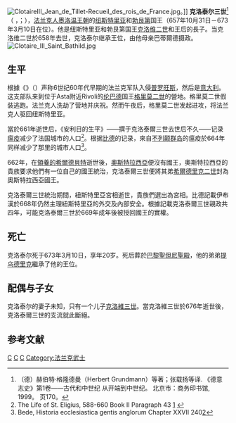 {{refimprove|time=2015-02-06T09:30:17+00:00}}
{{Expand|time=2014-08-14}}

{{Infobox royalty
| name         = 克洛泰尔三世<br>Clotaire III
| title        = '''[[法兰克国王列表|纽斯特里亚和勃艮第国王]]'''
| image        = Clothar III.jpg
| imgw         = 200px
| caption      = 克洛泰尔三世
| succession   = [[法兰克国王列表|纽斯特里亚和勃艮第国王]]
| reign        = 657年10月31日－673年3月10日
| predecessor  = [[克洛维二世|克洛维二世]]
| successor    = [[提乌德里克三世|提乌德里克三世]]
| spouse       = 未知
| issue        = [[克洛維三世|克洛維三世]]
| house        = [[墨洛温王朝|墨洛温王朝]]
| house-type   = 王朝
| father       = [[克洛维二世|克洛维二世]]
| mother       = {{link-en|聖巴蒂尔德|Balthild}}
| birth_date   = 652年
| birth_place  = 
| death_date   = {{death date and age|de=yes|673|3|10|652|0|0}}
| burial_date  = 
| burial_place = [[圣但尼圣殿|圣但尼圣殿]]
| religion     = [[天主教|天主教]]
}}
[[File:ClotaireIII_Jean_de_Tillet-Recueil_des_rois_de_France.jpg|left]]。]]
'''克洛泰尔三世'''<ref>（德）赫伯特·格隆德曼（Herbert Grundmann）等著；张载扬等译. 《德意志史》第1卷——古代和中世纪 从开端到中世纪。 北京市：商务印书馆, 1999。 页170。</ref>（ {{lang-fr|Clotaire III}}，{{lang-la|Clotharius III}}；{{bd|652年||673年|3月10日|catIdx=C}}），[[法兰克人|法兰克人]][[墨洛温王朝|墨洛温王朝]]的[[纽斯特里亚|纽斯特里亚]]和[[勃艮第|勃艮第]]国王（657年10月31日－673年3月10日在位）。他是纽斯特里亚和勃艮第国王[[克洛维二世|克洛维二世]]和王后{{link-en|巴蒂爾德|Balthild}}的長子。当克洛维二世於658年去世，克洛泰尔继承王位，由他母亲巴蒂爾德摄政。
[[File:Clotaire_III_Saint_Bathild.jpg|left]]
== 生平 ==
根據《{{Link-en|伦巴德人史|History of the Lombards}}》（{{lang-la|Historia Langobardorum}}）声称6世纪60年代早期的法兰克军队入侵[[普罗旺斯|普罗旺斯]]，然后是[[意大利|意大利]]。这支部队来到位于Asta附近Rivoli的[[伦巴德人|伦巴德]]国王[[格里莫二世_(伦巴德国王)|格里莫二世]]的營地。格里莫二世假装逃跑。法兰克人洗劫了营地并庆祝。然而午夜后，格里莫二世发起进攻，将法兰克人驱回纽斯特里亚。

當{{Link-en|聖安利日|Saint Eligius}}於661年逝世后，《安利日的生平》——撰于克洛泰爾三世去世后不久——记录[[瘟疫|瘟疫]]减少了法国城市的人口<ref>The Life of St. Eligius, 588-660 Book II Paragraph 43 [https://sourcebooks.fordham.edu/basis/eligius.asp] {{Wayback|url=https://sourcebooks.fordham.edu/basis/eligius.asp |date=20201210131723 }}</ref>。根据[[比德|比德]]的记录，來自[[不列颠群岛|不列颠群岛]]的瘟疫於664年同样减少了那里的城市人口<ref name=Bede>Bede, Historia ecclesiastica gentis anglorum Chapter XXVII 240[https://archive.org/stream/bedehistoriaecc00bedegoog/bedehistoriaecc00bedegoog_djvu.txt]</ref>。

662年，在[[領養的希爾德貝特|領養的希爾德貝特]]逝世後，[[奧斯特拉西亞|奧斯特拉西亞]]便沒有國王，奧斯特拉西亞的貴族要求他們有一位自己的國王統治，克洛泰爾三世便將其弟[[希爾德里克二世|希爾德里克二世]]封為奧斯特拉西亞國王。

克洛泰爾三世統治期間，紐斯特里亞宮相{{link-en|爾奇諾爾德|Erchinoald}}逝世，貴族們選出{{link-en|伊布漢|Ebroin}}為宮相。比德記載伊布漢於668年仍然主理紐斯特里亞的外交及內部安全。根據{{link-en|法蘭克人的歷史|Liber Historiae Francorum}}記載克洛泰爾三世親政共四年，可能克洛泰爾三世於669年成年後被授回國王的實權。

== 死亡 ==
克洛泰尔死于673年3月10日，享年20岁。死后葬於[[巴黎|巴黎]][[聖但尼聖殿|聖但尼聖殿]]，他的弟弟[[提乌德里克三世|提乌德里克]]繼承了他的王位。

== 配偶与子女 ==
克洛泰尔的妻子未知，只有一个儿子[[克洛維三世|克洛維三世]]。當克洛維三世於676年逝世後，克洛泰爾三世的支流就此斷絕。

== 参考文献 ==
{{Reflist|30em}}

{{S-start}}
{{S-hou|[[墨洛溫王朝|墨洛溫王朝]]||652年|673年|3月10日|name=克洛泰尔三世}}
{{S-bef|before=[[領養的希爾德貝特|領養的希爾德貝特]]}}
{{S-ttl|title=[[法兰克国王列表|奧斯特拉西亚國王]]|years=662年10月18日}}
{{S-aft|after=[[希爾德里克二世|希爾德里克二世]]}}
{{S-bef|before=[[克洛维二世|克洛维二世]]}}
{{S-ttl|title=[[法兰克国王列表|紐斯特里亞和勃艮第國王]]|years=657年10月31日—673年3月10日}}
{{S-aft|after=[[提烏德里克三世|提烏德里克三世]]}}
{{S-vac|last=[[達格貝爾特一世|達格貝爾特一世]]}}
{{S-ttl|title=[[法兰克国王列表|法兰克人之王]]|years=662年10月18日}}
{{S-vac|next=希爾德里克二世}}
{{end}}
{{墨洛温王朝}}
{{法國國家元首}}
{{Authority control}}

[[Category:7世纪法兰克人|C]]
[[Category:法兰克国王|C]]
[[Category:墨洛温王朝|C]]
[[Category:法兰克武士|Category:法兰克武士]]